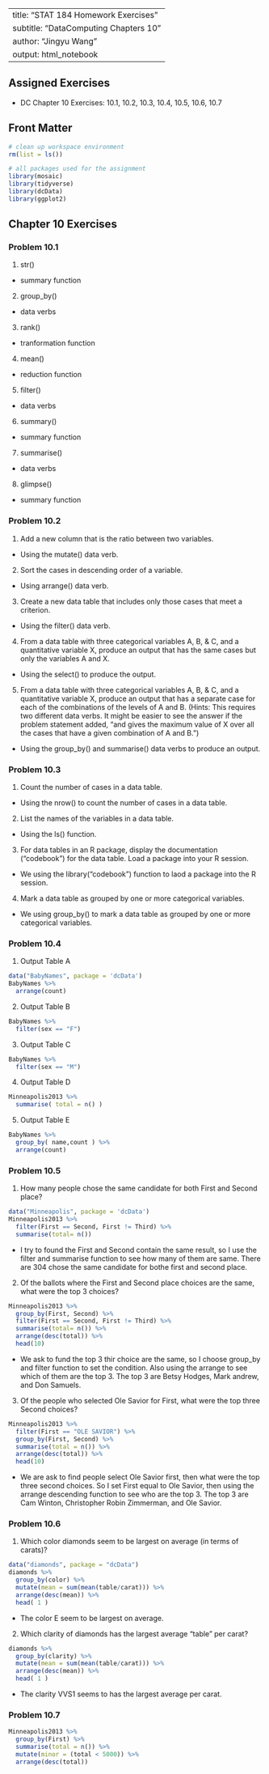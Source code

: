
---
title: "STAT 184 Homework Exercises" 
subtitle: "DataComputing Chapters 10 "
author: "Jingyu Wang"
output: html_notebook
---

## Assigned Exercises

- DC Chapter 10 Exercises: 10.1, 10.2, 10.3, 10.4, 10.5, 10.6, 10.7  

## Front Matter

```r
# clean up workspace environment
rm(list = ls())

# all packages used for the assignment
library(mosaic)
library(tidyverse)
library(dcData)
library(ggplot2)
```



## Chapter 10 Exercises

### Problem 10.1
1. str()
  + summary function
2. group_by()
  + data verbs
3. rank()
  + tranformation function
4. mean()
  + reduction function
5. filter()
  + data verbs
6. summary()
  + summary function
7. summarise()
  + data verbs
8. glimpse()
  + summary function

### Problem 10.2

1. Add a new column that is the ratio between two variables.
  + Using the mutate() data verb.
2. Sort the cases in descending order of a variable.
  + Using arrange() data verb.
3. Create a new data table that includes only those cases that meet a criterion.
  + Using the filter() data verb.
4. From a data table with three categorical variables A, B, & C, and a quantitative variable X, produce an output that has the same cases but only the variables A and X.
  + Using the select() to produce the output.
5. From a data table with three categorical variables A, B, & C, and a quantitative variable X, produce an output that has a separate case for each of the combinations of the levels of A and B. (Hints: This requires two different data verbs. It might be easier to see the answer if the problem statement added, “and gives the maximum value of X over all the cases that have a given combination of A and B.”)
  + Using the group_by() and summarise() data verbs to produce an output.

### Problem 10.3
1. Count the number of cases in a data table.
  + Using the nrow() to count the number of cases in a data table.
  
2. List the names of the variables in a data table.
  + Using the ls() function.
  
3. For data tables in an R package, display the documentation (“codebook”) for the data table.
Load a package into your R session.
  + We using the library("codebook") function to laod a package into the R session.

4. Mark a data table as grouped by one or more categorical variables.
  + We using group_by() to mark a data table as grouped by one or more categorical variables.
  
### Problem 10.4
1. Output Table A
```r
data("BabyNames", package = 'dcData')
BabyNames %>% 
  arrange(count)
```


2. Output Table B
```r
BabyNames %>% 
  filter(sex == "F")
```

3. Output Table C
```r
BabyNames %>% 
  filter(sex == "M")
```

4. Output Table D
```r
Minneapolis2013 %>%
  summarise( total = n() )
```

5. Output Table E
```r
BabyNames %>%
  group_by( name,count ) %>% 
  arrange(count)
```

### Problem 10.5
1. How many people chose the same candidate for both First and Second place?
```r
data("Minneapolis", package = 'dcData')
Minneapolis2013 %>%
  filter(First == Second, First != Third) %>%
  summarise(total= n())
```
  + I try to found the First and Second contain the same result, so I use the filter and summarise function to see how many of them are same. There are 304 chose the same candidate for bothe first and second place.


2. Of the ballots where the First and Second place choices are the same, what were the top 3 choices?
```r
Minneapolis2013 %>%
  group_by(First, Second) %>%
  filter(First == Second, First != Third) %>%
  summarise(total= n()) %>%
  arrange(desc(total)) %>%
  head(10)
```
  + We ask to fund the top 3 thir choice are the same, so I choose group_by and filter function to set the condition. Also using the arrange to see which of them are the top 3. The top 3 are Betsy Hodges, Mark andrew, and Don Samuels.

3. Of the people who selected Ole Savior for First, what were the top three Second choices?
```r
Minneapolis2013 %>%
  filter(First == "OLE SAVIOR") %>%
  group_by(First, Second) %>%
  summarise(total = n()) %>%
  arrange(desc(total)) %>%
  head(10)
```
  + We are ask to find people select Ole Savior first, then what were the top three second choices. So I set First equal to Ole Savior, then using the arrange descending function to see who are the top 3. The top 3 are Cam Winton, Christopher Robin Zimmerman, and Ole Savior.
  
### Problem 10.6
1. Which color diamonds seem to be largest on average (in terms of carats)?
```r
data("diamonds", package = "dcData")
diamonds %>% 
  group_by(color) %>%
  mutate(mean = sum(mean(table/carat))) %>% 
  arrange(desc(mean)) %>%
  head( 1 )
```
  + The color E seem to be largest on average.

2. Which clarity of diamonds has the largest average “table” per carat?
```r
diamonds %>% 
  group_by(clarity) %>%
  mutate(mean = sum(mean(table/carat))) %>% 
  arrange(desc(mean)) %>%
  head( 1 )
```
  + The clarity VVS1 seems to has the largest average per carat.

### Problem 10.7
```r
Minneapolis2013 %>%
  group_by(First) %>%
  summarise(total = n()) %>%
  mutate(minor = (total < 5000)) %>%
  arrange(desc(total))
```

